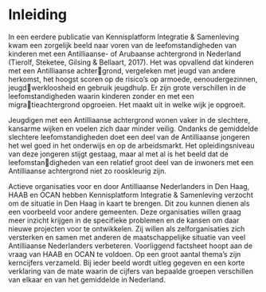 # Inleiding

In een eerdere publicatie van Kennisplatform Integratie &
Samenleving kwam een zorgelijk beeld naar voren van de
leefomstandigheden van kinderen met een Antilliaanse- of
Arubaanse achtergrond in Nederland (Tierolf, Steketee, Gilsing
& Bellaart, 2017). Het was opvallend dat kinderen met een Antilliaanse achtergrond, vergeleken met jeugd van andere herkomst, het hoogst scoren op de risico’s op armoede, eenoudergezinnen, jeugdwerkloosheid en gebruik jeugdhulp. Er zijn grote verschillen in de leefomstandigheden waarin kinderen zonder en met een migratieachtergrond opgroeien. Het maakt uit in welke wijk je opgroeit.

Jeugdigen met een Antilliaanse achtergrond wonen vaker in de
slechtere, kansarme wijken en voelen zich daar minder veilig.
Ondanks de gemiddelde slechtere leefomstandigheden doet een
deel van de Antilliaanse jongeren het wel goed in het onderwijs
en op de arbeidsmarkt. Het opleidingsniveau van deze jongeren
stijgt gestaag, maar al met al is het beeld dat de leefomstandigheden van een relatief groot deel van de inwoners met een Antilliaanse achtergrond niet zo rooskleurig zijn.

Actieve organisaties voor en door Antilliaanse Nederlanders in
Den Haag, HAAB en OCAN hebben Kennisplatform Integratie
& Samenleving verzocht om de situatie in Den Haag in kaart te
brengen. Dit zou kunnen dienen als een voorbeeld voor andere
gemeenten. Deze organisaties willen graag meer inzicht krijgen
in de specifieke problemen en de kansen om daar nieuwe
projecten voor te ontwikkelen. Zij willen als zelforganisaties zich versterken en samen met anderen de maatschappelijke situatie van veel Antilliaanse Nederlanders verbeteren.
Voorliggend factsheet hoopt aan de vraag van HAAB en OCAN te
voldoen. Op een groot aantal thema’s zijn kerncijfers verzameld.
Bij ieder beeld wordt uitleg gegeven en een korte verklaring van de mate waarin de cijfers van bepaalde groepen verschillen van elkaar en van het gemiddelde in Nederland.